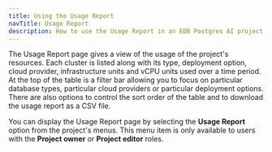 ```yaml
---
title: Using the Usage Report
navTitle: Usage Report
description: How to use the Usage Report in an EDB Postgres AI project
---
```


The Usage Report page gives a view of the usage of the project's resources. Each cluster is listed along with its type, deployment option, cloud provider, infrastructure units and vCPU units used over a time period. At the top of the table is a filter bar allowing you to focus on particular database types, particular cloud providers or particular deployment options. There are also options to control the sort order of the table and to download the usage report as a CSV file.

You can display the Usage Report page by selecting the **Usage Report** option from the project's menus. This menu item is only available to users with the **Project owner** or **Project editor** roles.


